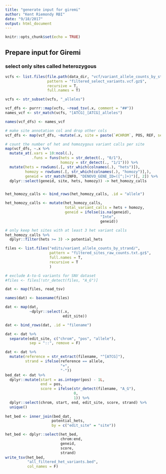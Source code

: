 ```yaml
---
title: "generate input for giremi"
author: "Kent Riemondy RBI"
date: "9/18/2017"
output: html_document
---
```


```r
knitr::opts_chunk$set(echo = TRUE)
```

## Prepare input for Giremi

### select only sites called heterozygous

```r
vcfs <- list.files(file.path(data_dir, "vcf/variant_allele_counts_by_strand/"), 
                   pattern = "filtered_select_variants.vcf.gz$",
                   recursive = T,
                   full.names = T)

vcfs <- str_subset(vcfs, "_alleles")

vcf_dfs <- purrr::map(vcfs, ~read_tsv(.x, comment = "##"))
names_vcf <- str_match(vcfs, "[ATCG]_[ATCG]_alleles") 

names(vcf_dfs) <- names_vcf

# make site annotation col and drop other cols
vcf_dfs <- map(vcf_dfs, ~mutate(.x, site = paste(`#CHROM`, POS, REF, sep = "::")))

# count the number of het and homozygous variant calls per site
map(vcf_dfs, ~.x %>% 
  mutate_at(.vars = 10:ncol(.), 
            .funs = funs(hets = str_detect(., "0/1"), 
                         homozy = str_detect(., "1/1"))) %>% 
  mutate(hets = rowSums(.[, str_which(colnames(.), "hets")]),
         homozy = rowSums(.[, str_which(colnames(.), "homozy")],),
         geneid = str_match(INFO, "DENOVO_GENE_ID=([^;]+)")[, 2]) %>% 
  dplyr::select(geneid, site, hets, homozy)) -> het_homozy_calls


het_homozy_calls <- bind_rows(het_homozy_calls, .id = "allele")

het_homozy_calls <- mutate(het_homozy_calls, 
                           total_variant_calls = hets + homozy,
                           geneid = ifelse(is.na(geneid),
                                           "Inte",
                                           geneid))

# only keep het sites with at least 3 het variant calls
het_homozy_calls %>% 
  dplyr::filter(hets >= 3) -> potential_hets
```

```r
files <- list.files("edits/variant_allele_counts_by_strand/",
                    pattern = "filtered_sites_raw_counts.txt.gz$",
                    full.names = T,
                    recursive = T
                    )

# exclude A-to-G variants for SNV dataset
#files <- files[!str_detect(files, "A_G")]

dat <- map(files, read_tsv)

names(dat) <- basename(files)

dat <- map(dat, 
           ~dplyr::select(.x, 
                          edit_site))

dat <- bind_rows(dat, .id = "filename")

dat <- dat %>% 
  separate(edit_site, c("chrom", "pos", "allele"), 
           sep = "::", remove = F)

dat <- dat %>% 
  mutate(reference = str_extract(filename, "^[ATCG]"),
         strand = ifelse(reference == allele, 
                         "+",
                         "-"))
bed_dat <- dat %>% 
  dplyr::mutate(start = as.integer(pos) - 1L, 
                end = pos,
                score = ifelse(str_detect(filename, "A_G"),
                               0,
                               1)) %>% 
  dplyr::select(chrom, start, end, edit_site, score, strand) %>% 
  unique()
     
het_bed <- inner_join(bed_dat,
                     potential_hets,
                     by = c("edit_site" = "site"))

het_bed <- dplyr::select(het_bed,
                         chrom:end, 
                         geneid, 
                         score,
                         strand)
write_tsv(het_bed, 
          "all_filtered_het_variants.bed",
          col_names = F)             

```
